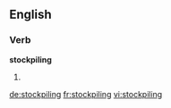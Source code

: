 ==English==

===Verb===
'''stockpiling'''
# {{present participle of|stockpile}}

[[de:stockpiling]]
[[fr:stockpiling]]
[[vi:stockpiling]]